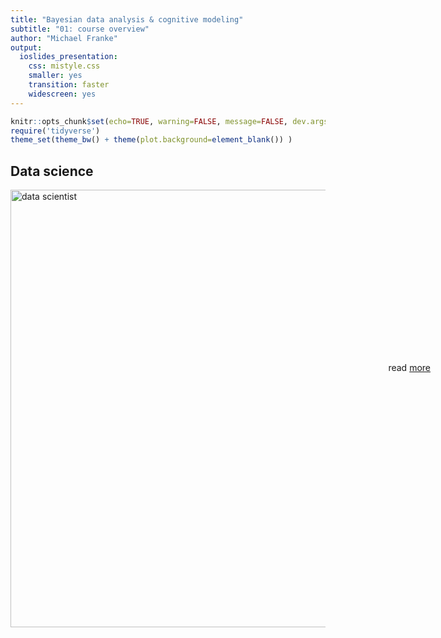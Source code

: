 ```yaml
---
title: "Bayesian data analysis & cognitive modeling"
subtitle: "01: course overview"
author: "Michael Franke"
output:
  ioslides_presentation:
    css: mistyle.css
    smaller: yes
    transition: faster
    widescreen: yes
---
```


```r
knitr::opts_chunk$set(echo=TRUE, warning=FALSE, message=FALSE, dev.args = list(bg = 'transparent'), fig.align='center')
require('tidyverse')
theme_set(theme_bw() + theme(plot.background=element_blank()) )
```

## Data science

<div align = 'center'>
  <img src="pics/data_scientist_def.jpg" alt="data scientist" style="width: 700px;"/>
</div>

<div style = "position:absolute; top: 620px; right:60px;">
  read [more](https://priceonomics.com/whats-the-difference-between-data-science-and/)
</div>


